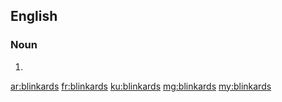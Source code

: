==English==

===Noun===
{{head|en}}

# {{plural of|blinkard}}

[[ar:blinkards]]
[[fr:blinkards]]
[[ku:blinkards]]
[[mg:blinkards]]
[[my:blinkards]]